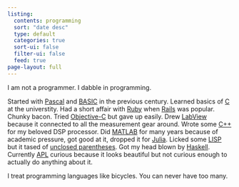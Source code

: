 ```yaml
---
listing:
  contents: programming
  sort: "date desc"
  type: default
  categories: true
  sort-ui: false
  filter-ui: false
  feed: true
page-layout: full
---
```

I am not a programmer. I dabble in programming. 

Started with [Pascal](https://en.wikipedia.org/wiki/Pascal_(programming_language)) and [BASIC](https://en.wikipedia.org/wiki/BASIC) in the previous century. Learned basics of [C](https://en.wikipedia.org/wiki/C_(programming_language)) at the universtity. Had a short affair with [Ruby](https://en.wikipedia.org/wiki/Ruby_(programming_language)) when [Rails](https://en.wikipedia.org/wiki/Ruby_on_Rails) was popular. Chunky bacon. Tried [Objective-C](https://en.wikipedia.org/wiki/Objective-C) but gave up easily. Drew [LabView](https://en.wikipedia.org/wiki/LabVIEW) because it connected to all the measurement gear around. Wrote some [C++](https://en.wikipedia.org/wiki/C%2B%2B) for my beloved DSP processor. Did [MATLAB](https://en.wikipedia.org/wiki/MATLAB) for many years because of academic pressure, got good at it, dropped it for [Julia](https://julialang.org). Licked some [LISP](https://en.wikipedia.org/wiki/Lisp_(programming_language)) but it tased of [unclosed parentheses](https://xkcd.com/297/). Got my head blown by [Haskell](https://en.wikipedia.org/wiki/Haskell). Currently [APL](https://en.wikipedia.org/wiki/APL_(programming_language)) curious because it looks beautiful but not curious enough to actually do anything about it. 

I treat programming languages like bicycles. You can never have too many. 